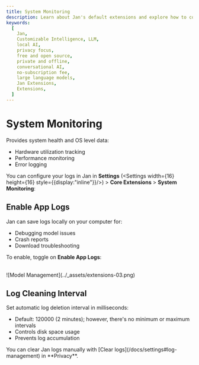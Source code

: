 ```yaml
---
title: System Monitoring
description: Learn about Jan's default extensions and explore how to configure them.
keywords:
  [
    Jan,
    Customizable Intelligence, LLM,
    local AI,
    privacy focus,
    free and open source,
    private and offline,
    conversational AI,
    no-subscription fee,
    large language models,
    Jan Extensions,
    Extensions,
  ]
---
```



# System Monitoring
Provides system health and OS level data:
- Hardware utilization tracking
- Performance monitoring
- Error logging

You can configure your logs in Jan in **Settings** (<Settings width={16} height={16} style={{display:"inline"}}/>) > **Core Extensions** > **System Monitoring**:


## Enable App Logs
Jan can save logs locally on your computer for:
- Debugging model issues
- Crash reports
- Download troubleshooting

To enable, toggle on **Enable App Logs**:

<br/>
![Model Management](../_assets/extensions-03.png)
<br/>


## Log Cleaning Interval
Set automatic log deletion interval in milliseconds:
- Default: 120000 (2 minutes); however, there's no minimum or maximum intervals 
- Controls disk space usage
- Prevents log accumulation

<Callout type='info'>
You can clear Jan logs manually with [Clear logs](/docs/settings#log-management) in **Privacy**.
</Callout>

